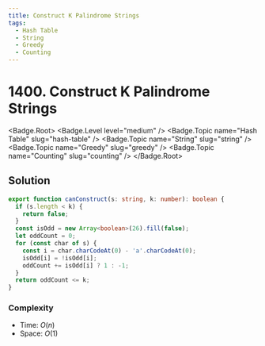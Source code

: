 ```yaml
---
title: Construct K Palindrome Strings
tags:
  - Hash Table
  - String
  - Greedy
  - Counting
---
```


# 1400. Construct K Palindrome Strings

<Badge.Root>
  <Badge.Level level="medium" />
  <Badge.Topic name="Hash Table" slug="hash-table" />
  <Badge.Topic name="String" slug="string" />
  <Badge.Topic name="Greedy" slug="greedy" />
  <Badge.Topic name="Counting" slug="counting" />
</Badge.Root>

## Solution

```typescript filename="solution.ts" copy
export function canConstruct(s: string, k: number): boolean {
  if (s.length < k) {
    return false;
  }
  const isOdd = new Array<boolean>(26).fill(false);
  let oddCount = 0;
  for (const char of s) {
    const i = char.charCodeAt(0) - 'a'.charCodeAt(0);
    isOdd[i] = !isOdd[i];
    oddCount += isOdd[i] ? 1 : -1;
  }
  return oddCount <= k;
}
```

### Complexity

- Time: $O(n)$
- Space: $O(1)$

<ProblemLink
  codingSite="leetcode"
  href="https://leetcode.com/problems/construct-k-palindrome-strings"
  title="Construct K Palindrome Strings"
/>
